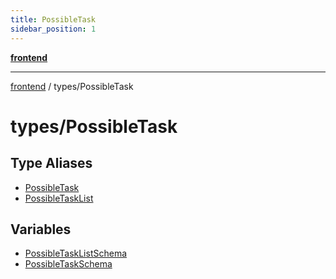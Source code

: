 ```yaml
---
title: PossibleTask
sidebar_position: 1
---
```


[**frontend**](./PossibleTask/../..)

***

[frontend](./PossibleTask/../..) / types/PossibleTask

# types/PossibleTask

## Type Aliases

- [PossibleTask](./PossibleTask/type-aliases/PossibleTask)
- [PossibleTaskList](./PossibleTask/type-aliases/PossibleTaskList)

## Variables

- [PossibleTaskListSchema](./PossibleTask/variables/PossibleTaskListSchema)
- [PossibleTaskSchema](./PossibleTask/variables/PossibleTaskSchema)
